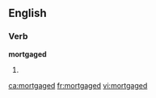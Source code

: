 
==English==

===Verb===
'''mortgaged'''

# {{past of|[[mortgage]]}}

[[ca:mortgaged]]
[[fr:mortgaged]]
[[vi:mortgaged]]